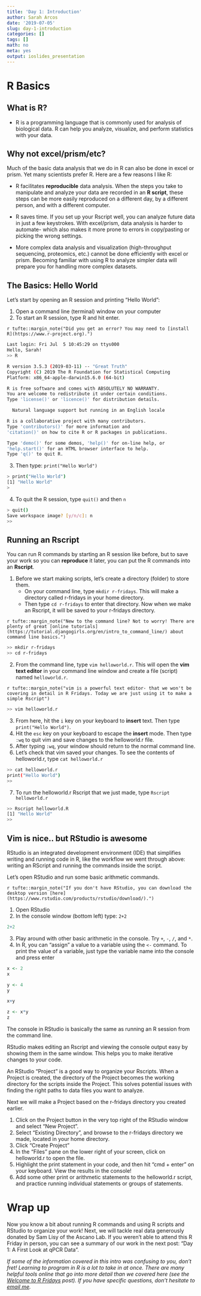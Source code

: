 ```yaml
---
title: 'Day 1: Introduction'
author: Sarah Arcos
date: '2019-07-05'
slug: day-1-introduction
categories: []
tags: []
math: no
meta: yes
output: ioslides_presentation
---
```


# R Basics

## What is R?

 - R is a programming language that is commonly used for analysis of biological data. R can help you analyze, visualize, and perform statistics with your data.

## Why not excel/prism/etc?
Much of the basic data analysis that we do in R can also be done in excel or prism. Yet many scientists prefer R. Here are a few reasons I like R:

 - R facilitates __reproducible__ data analysis. When the steps you take to manipulate and analyze your data are recorded in an __R script__, these steps can be more easily reproduced on a different day, by a different person, and with a different computer.
 
 - R saves time. If you set up your Rscript well, you can analyze future data in just a few keystrokes. With excel/prism, data analysis is harder to automate- which also makes it more prone to errors in copy/pasting or picking the wrong settings. 

 - More complex data analysis and visualization (high-throughput sequencing, proteomics, etc.) cannot be done efficiently with excel or prism. Becoming familiar with using R to analyze simpler data will prepare you for handling more complex datasets.

## The Basics: Hello World
Let's start by opening an R session and printing "Hello World":

1. Open a command line (terminal) window on your computer
2. To start an R session, type R and hit enter.

`r tufte::margin_note("Did you get an error? You may need to [install R](https://www.r-project.org).")`  
```bash
Last login: Fri Jul  5 10:45:29 on ttys000
Hello, Sarah!
>> R

R version 3.5.3 (2019-03-11) -- "Great Truth"
Copyright (C) 2019 The R Foundation for Statistical Computing
Platform: x86_64-apple-darwin15.6.0 (64-bit)

R is free software and comes with ABSOLUTELY NO WARRANTY.
You are welcome to redistribute it under certain conditions.
Type 'license()' or 'licence()' for distribution details.

  Natural language support but running in an English locale

R is a collaborative project with many contributors.
Type 'contributors()' for more information and
'citation()' on how to cite R or R packages in publications.

Type 'demo()' for some demos, 'help()' for on-line help, or
'help.start()' for an HTML browser interface to help.
Type 'q()' to quit R.

```
  
3. Then type: `print("Hello World")`

```bash
> print("Hello World")
[1] "Hello World"
>
```

4. To quit the R session, type `quit()` and then `n`
  
```bash
> quit()
Save workspace image? [y/n/c]: n
>>
```

## Running an Rscript
You can run R commands by starting an R session like before, but to save your work so you can __reproduce__ it later, you can put the R commands into an __Rscript__.

1. Before we start making scripts, let's create a directory (folder) to store them. 
    + On your command line, type `mkdir r-fridays`. This will make a directory called r-fridays in your home directory. 
    + Then type `cd r-fridays` to enter that directory. Now when we make an Rscript, it will be saved to your r-fridays directory.

`r tufte::margin_note("New to the command line? Not to worry! There are plenty of great [online tutorials](https://tutorial.djangogirls.org/en/intro_to_command_line/) about command line basics.")`
```bash
>> mkdir r-fridays
>> cd r-fridays
```

2. From the command line, type `vim helloworld.r`. This will open the __vim text editor__ in your command line window and create a file (script) named `helloworld.r`.

`r tufte::margin_note("vim is a powerful text editor- that we won't be covering in detail in R Fridays. Today we are just using it to make a simple Rscript")`
```bash
>> vim helloworld.r
```

3. From here, hit the `i` key on your keyboard to __insert__ text. Then type `print("Hello World")`.
4. Hit the `esc` key on your keyboard to escape the __insert__ mode. Then type `:wq` to quit vim and save changes to the helloworld.r file.
5. After typing `:wq`, your window should return to the normal command line.
6. Let's check that vim saved your changes. To see the contents of helloworld.r, type `cat helloworld.r`

```bash
>> cat helloworld.r
print("Hello World")
>>
```

7. To run the helloworld.r Rscript that we just made, type `Rscript helloworld.r`
  
```bash
>> Rscript helloworld.R
[1] "Hello World"
>>
```

## Vim is nice.. but RStudio is awesome
RStudio is an integrated development environment (IDE) that simplifies writing and running code in R, like the workflow we went through above: writing an RScript and running the commands inside the script.

Let's open RStudio and run some basic arithmetic commands.

`r tufte::margin_note("If you don't have RStudio, you can download the desktop version [here](https://www.rstudio.com/products/rstudio/download/).")`

1. Open RStudio
2. In the console window (bottom left) type: `2+2`

```r
2+2
```

3. Play around with other basic arithmetic in the console. Try `+`, `-`, `/`, and `*`.
4. In R, you can "assign" a value to a variable using the `<-` command. To print the value of a variable, just type the variable name into the console and press enter

```r
x <- 2
x

y <- 4
y

x+y

z <- x*y
z
```


The console in RStudio is basically the same as running an R session from the command line. 

RStudio makes editing an Rscript and viewing the console output easy by showing them in the same window. This helps you to make iterative changes to your code.

An RStudio "Project" is a good way to organize your Rscripts. When a Project is created, the directory of the Project becomes the working directory for the scripts inside the Project. This solves potential issues with finding the right paths to data files you want to analyze.

Next we will make a Project based on the r-fridays directory you created earlier.

1. Click on the Project button in the very top right of the RStudio window and select "New Project".
2. Select "Existing Directory", and browse to the r-fridays directory we made, located in your home directory.
3. Click "Create Project"
4. In the "Files" pane on the lower right of your screen, click on helloworld.r to open the file.
5. Highlight the print statement in your code, and then hit "cmd + enter" on your keyboard. View the results in the console!
6. Add some other print or arithmetic statements to the helloworld.r script, and practice running individual statements or groups of statements.

# Wrap up

Now you know a bit about running R commands and using R scripts and RStudio to organize your work! Next, we will tackle real data generously donated by Sam Lisy of the Ascano Lab. If you weren't able to attend this R Friday in person, you can see a summary of our work in the next post: "Day 1: A First Look at qPCR Data".

_If some of the information covered in this intro was confusing to you, don't fret! Learning to program in R is a lot to take in at once. There are many helpful tools online that go into more detail than we covered here (see the [Welcome to R Fridays](http://r-fridays.rbind.io/2019/07/03/welcome/) post). If you have specific questions, don't hesitate to [email me](https://saraharcos.github.io/contact.html)._






